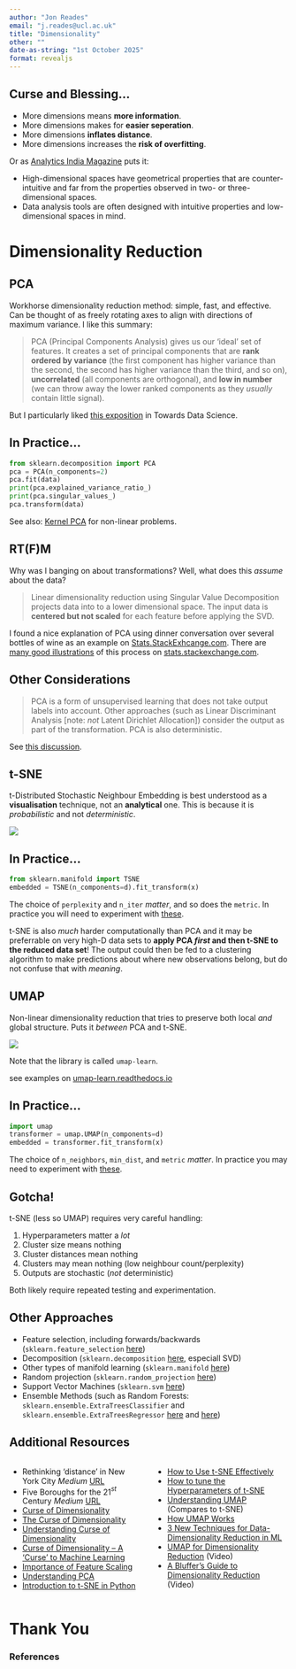 ```yaml
---
author: "Jon Reades"
email: "j.reades@ucl.ac.uk"
title: "Dimensionality"
other: ""
date-as-string: "1st October 2025"
format: revealjs
---
```


## Curse and Blessing...

- More dimensions means **more information**.
- More dimensions makes for **easier seperation**.
- More dimensions **inflates distance**.
- More dimensions increases the **risk of overfitting**.

::: {.fragment}

Or as [Analytics India Magazine](https://analyticsindiamag.com/curse-of-dimensionality-and-what-beginners-should-do-to-overcome-it/) puts it:

- High-dimensional spaces have geometrical properties that are counter-intuitive and far from the properties observed in two- or three-dimensional spaces.
- Data analysis tools are often designed with intuitive properties and low-dimensional spaces in mind.
:::

# Dimensionality Reduction

## PCA {.smaller}

Workhorse dimensionality reduction method: simple, fast, and effective. Can be thought of as freely rotating axes to align with directions of maximum variance. I like this summary:

> PCA (Principal Components Analysis) gives us our 'ideal' set of features. It creates a set of principal components that are **rank ordered by variance** (the first component has higher variance than the second, the second has higher variance than the third, and so on), **uncorrelated** (all components are orthogonal), and **low in number** (we can throw away the lower ranked components as they _usually_ contain little signal).

But I particularly liked [this exposition](https://towardsdatascience.com/understanding-pca-fae3e243731d) in Towards Data Science.


## In Practice...

```python
from sklearn.decomposition import PCA
pca = PCA(n_components=2)
pca.fit(data)
print(pca.explained_variance_ratio_)
print(pca.singular_values_)
pca.transform(data)
```

See also: [Kernel PCA](https://scikit-learn.org/stable/modules/generated/sklearn.decomposition.KernelPCA.html#sklearn.decomposition.KernelPCA) for non-linear problems.


## RT(F)M

Why was I banging on about transformations? Well, what does this *assume* about the data?

> Linear dimensionality reduction using Singular Value Decomposition projects data into to a lower dimensional space. The input data is **centered but not scaled** for each feature before applying the SVD.

::: {.notes}
I found a nice explanation of PCA using dinner conversation over several bottles of wine as an example on [Stats.StackExhcange.com](https://stats.stackexchange.com/a/140579). There are [many good illustrations](https://stats.stackexchange.com/a/385782) of this process on [stats.stackexchange.com](https://stats.stackexchange.com/questions/385775/normalizing-vs-scaling-before-pca).
:::

## Other Considerations

> PCA is a form of unsupervised learning that does not take output labels into account. Other approaches (such as Linear Discriminant Analysis [note: *not* Latent Dirichlet Allocation]) consider the output as part of the transformation. PCA is also deterministic.

See [this discussion](https://stackabuse.com/implementing-lda-in-python-with-scikit-learn/).


## t-SNE

t-Distributed Stochastic Neighbour Embedding is best understood as a **visualisation** technique, not an **analytical** one. This is because it is *probabilistic* and not *deterministic*. 

![](img/tsne-fashion.png){.r-stretch}


## In Practice...

```python
from sklearn.manifold import TSNE
embedded = TSNE(n_components=d).fit_transform(x)
```

The choice of `perplexity` and `n_iter` *matter*, and so does the `metric`. In practice you will need to experiment with [these](https://scikit-learn.org/stable/modules/generated/sklearn.manifold.TSNE.html).

::: {.notes}
t-SNE is also *much* harder computationally than PCA and it may be preferrable on very high-D data sets to **apply PCA *first* and then t-SNE to the reduced data set**! The output could then be fed to a clustering algorithm to make predictions about where new observations belong, but do not confuse that with *meaning*.
::: 

## UMAP

Non-linear dimensionality reduction that tries to preserve both local *and* global structure. Puts it *between* PCA and t-SNE.

![](https://umap-learn.readthedocs.io/en/latest/_images/SupervisedUMAP_33_0.png)

::: {.aside}
Note that the library is called `umap-learn`.
:::

::: {.notes}
see examples on [umap-learn.readthedocs.io](https://umap-learn.readthedocs.io/en/latest/parameters.html)
:::

## In Practice...

```python
import umap
transformer = umap.UMAP(n_components=d)
embedded = transformer.fit_transform(x)
```

The choice of `n_neighbors`, `min_dist`, and `metric` *matter*. In practice you may need to experiment with [these](https://umap.scikit-tda.org/parameters.html#basic-umap-parameters).

## Gotcha!

t-SNE (less so UMAP) requires very careful handling:

1. Hyperparameters matter a *lot*
2. Cluster size means nothing
3. Cluster distances mean nothing
4. Clusters may mean nothing (low neighbour count/perplexity)
5. Outputs are stochastic (*not* deterministic)

Both likely require repeated testing and experimentation.


## Other Approaches

- Feature selection, including forwards/backwards (`sklearn.feature_selection` [here](https://scikit-learn.org/stable/modules/classes.html#module-sklearn.feature_selection))
- Decomposition (`sklearn.decomposition` [here](https://scikit-learn.org/stable/modules/classes.html#module-sklearn.decomposition), especiall SVD) 
- Other types of manifold learning (`sklearn.manifold` [here](https://scikit-learn.org/stable/modules/classes.html#module-sklearn.manifold))
- Random projection (`sklearn.random_projection` [here](https://scikit-learn.org/stable/modules/classes.html#module-sklearn.random_projection))
- Support Vector Machines (`sklearn.svm` [here](https://scikit-learn.org/stable/modules/classes.html#module-sklearn.svm))
- Ensemble Methods (such as Random Forests: `sklearn.ensemble.ExtraTreesClassifier` and `sklearn.ensemble.ExtraTreesRegressor` [here](https://scikit-learn.org/stable/modules/generated/sklearn.ensemble.ExtraTreesClassifier.html) and [here](https://scikit-learn.org/stable/modules/generated/sklearn.ensemble.ExtraTreesRegressor.html#sklearn.ensemble.ExtraTreesRegressor))


## Additional Resources {.smaller}

:::: {.columns}
::: {.column width="50%"}
- Rethinking 'distance' in New York City *Medium* [URL](https://medium.com/topos-ai/rethinking-distance-in-new-york-city-d17212d24919)
- Five Boroughs for the 21$^{st}$ Century *Medium* [URL](https://medium.com/topos-ai/five-boroughs-for-the-21st-century-8da941f53618)
- [Curse of Dimensionality](https://en.wikipedia.org/wiki/Curse_of_dimensionality)
- [The Curse of Dimensionality](https://towardsdatascience.com/the-curse-of-dimensionality-50dc6e49aa1e)
- [Understanding Curse of Dimensionality](https://www.mygreatlearning.com/blog/understanding-curse-of-dimensionality/)
- [Curse of Dimensionality -- A 'Curse' to Machine Learning](https://towardsdatascience.com/curse-of-dimensionality-a-curse-to-machine-learning-c122ee33bfeb)
- [Importance of Feature Scaling](https://scikit-learn.org/stable/auto_examples/preprocessing/plot_scaling_importance.html)
- [Understanding PCA](https://towardsdatascience.com/understanding-pca-fae3e243731d)
- [Introduction to t-SNE in Python](https://www.datacamp.com/community/tutorials/introduction-t-sne)
:::
::: {.column width="50%"}
- [How to Use t-SNE Effectively](https://distill.pub/2016/misread-tsne/)
- [How to tune the Hyperparameters of t-SNE](https://towardsdatascience.com/how-to-tune-hyperparameters-of-tsne-7c0596a18868)
- [Understanding UMAP](https://pair-code.github.io/understanding-umap/) (Compares to t-SNE)
- [How UMAP Works](https://towardsdatascience.com/how-exactly-umap-works-13e3040e1668)
- [3 New Techniques for Data-Dimensionality Reduction in ML](https://thenewstack.io/3-new-techniques-for-data-dimensionality-reduction-in-machine-learning/)
- [UMAP for Dimensionality Reduction](https://www.youtube.com/watch?v=nq6iPZVUxZU) (Video)
- [A Bluffer's Guide to Dimensionality Reduction](https://www.youtube.com/watch?v=9iol3Lk6kyU) (Video)
:::
::::

# Thank You {background-image="/img/web/title-slide.png" background-color="#f7eff5" background-opacity="0.2"}

<h3>References</h3>